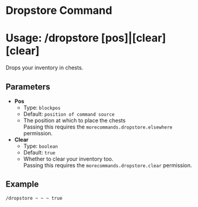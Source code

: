 # Dropstore Command
# Usage: /dropstore \[pos]|\[clear] \[clear]
Drops your inventory in chests.

## Parameters
- **Pos**
  + Type: `blockpos`
  + Default: `position of command source`
  + The position at which to place the chests  
    Passing this requires the `morecommands.dropstore.elsewhere` permission.
- **Clear**
  + Type: `boolean`
  + Default: `true`
  + Whether to clear your inventory too.  
    Passing this requires the `morecommands.dropstore.clear` permission.

## Example
`/dropstore ~ ~ ~ true`
